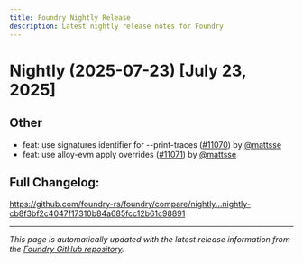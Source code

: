 ```yaml
---
title: Foundry Nightly Release
description: Latest nightly release notes for Foundry
---
```


# Nightly (2025-07-23) [July 23, 2025]


## Other

- feat: use signatures identifier for --print-traces ([#11070](https://github.com/foundry-rs/foundry/pull/11070)) by [@mattsse](https://github.com/mattsse)
- feat: use alloy-evm apply overrides ([#11071](https://github.com/foundry-rs/foundry/pull/11071)) by [@mattsse](https://github.com/mattsse)

## Full Changelog:
 https://github.com/foundry-rs/foundry/compare/nightly...nightly-cb8f3bf2c4047f17310b84a685fcc12b61c98891

---

*This page is automatically updated with the latest release information from the [Foundry GitHub repository](https://github.com/foundry-rs/foundry/releases).*
